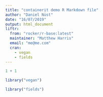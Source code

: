 ```yaml
---
title: "containerit demo R Markdown file"
author: "Daniel Nüst"
date: "16/07/2019"
output: html_document
liftr:
  from: "rocker/r-base:latest"
  maintainer: "Matthew Harris"
  email: "me@me.com"
  cran:
    - vegan
    - fields
---
```


```r
1 + 1
```

```r
library("vegan")
```

```r
library("fields")
```